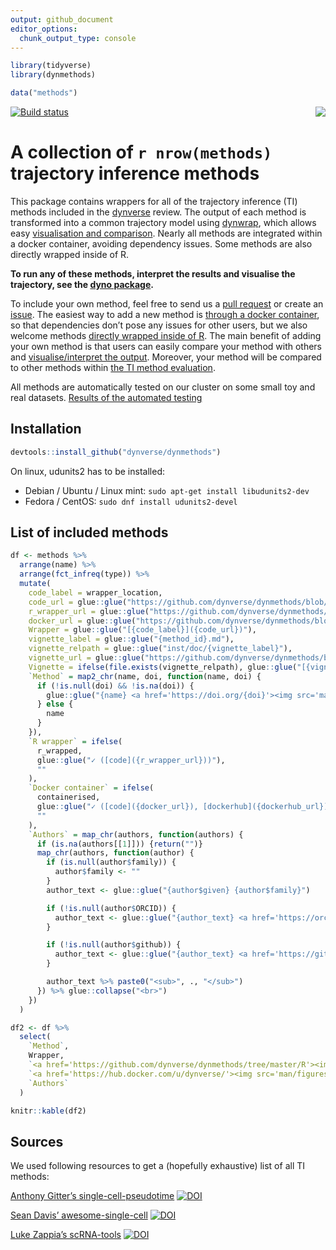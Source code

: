 ```yaml
---
output: github_document
editor_options: 
  chunk_output_type: console
---
```


<!-- README.md is generated from README.Rmd. Please edit that file -->

```r
library(tidyverse)
library(dynmethods)

data("methods")
```


<img src="man/figures/logo.png" align="right" /> [![Build status](https://travis-ci.org/dynverse/dynmethods.svg?branch=master)](https://travis-ci.org/dynverse/dynmethods)

# A collection of `r nrow(methods)` trajectory inference methods
This package contains wrappers for all of the trajectory inference (TI) methods included in the [dynverse](https://www.github.com/dynverse/dynverse) review. The output of each method is transformed into a common trajectory model using [dynwrap](https://www.github.com/dynverse/dynwrap), which allows easy [visualisation and comparison](https://www.github.com/dynverse/dynplot). Nearly all methods are integrated within a docker container, avoiding dependency issues. Some methods are also directly wrapped inside of R.

**To run any of these methods, interpret the results and visualise the trajectory, see the [dyno package](https://www.github.com/dynverse/dyno).**

To include your own method, feel free to send us a [pull request](https://github.com/dynverse/dynmethods/pulls) or create an [issue](https://github.com/dynverse/dynmethods/labels/new%20method). The easiest way to add a new method is [through a docker container](https://dynverse.github.io/dynwrap/articles/create_ti_method_docker.html), so that dependencies don't pose any issues for other users, but we also welcome methods [directly wrapped inside of R](https://dynverse.github.io/dynwrap/articles/create_ti_method_r.html). The main benefit of adding your own method is that users can easily compare your method with others and [visualise/interpret the output](https://www.github.com/dynverse/dyno). Moreover, your method will be compared to other methods within [the TI method evaluation](https://doi.org/10.1101/276907).

All methods are automatically tested on our cluster on some small toy and real datasets. [Results of the automated testing](https://dynverse.github.io/dynmethods_automated_testing/index.html)

## Installation

```r
devtools::install_github("dynverse/dynmethods")
```

On linux, udunits2 has to be installed:

* Debian / Ubuntu / Linux mint: `sudo apt-get install libudunits2-dev`
* Fedora / CentOS: `sudo dnf install udunits2-devel`

## List of included methods

```r
df <- methods %>% 
  arrange(name) %>% 
  arrange(fct_infreq(type)) %>% 
  mutate(
    code_label = wrapper_location,
    code_url = glue::glue("https://github.com/dynverse/dynmethods/blob/master/{wrapper_location}"),
    r_wrapper_url = glue::glue("https://github.com/dynverse/dynmethods/blob/master/{r_wrapper_location}"),
    docker_url = glue::glue("https://github.com/dynverse/dynmethods/blob/master/{docker_wrapper_location}"),
    Wrapper = glue::glue("[{code_label}]({code_url})"),
    vignette_label = glue::glue("{method_id}.md"),
    vignette_relpath = glue::glue("inst/doc/{vignette_label}"),
    vignette_url = glue::glue("https://github.com/dynverse/dynmethods/blob/master/{vignette_relpath}"),
    Vignette = ifelse(file.exists(vignette_relpath), glue::glue("[{vignette_label}]({vignette_url})"), ""),
    `Method` = map2_chr(name, doi, function(name, doi) {
      if (!is.null(doi) && !is.na(doi)) {
        glue::glue("{name} <a href='https://doi.org/{doi}'><img src='man/figures/doi_logo.png' height='16'></a>")
      } else {
        name
      }
    }),
    `R wrapper` = ifelse(
      r_wrapped,
      glue::glue("✓ ([code]({r_wrapper_url}))"),
      ""
    ),
    `Docker container` = ifelse(
      containerised, 
      glue::glue("✓ ([code]({docker_url}), [dockerhub]({dockerhub_url}))"), 
      ""
    ),
    `Authors` = map_chr(authors, function(authors) {
      if (is.na(authors[[1]])) {return("")}
      map_chr(authors, function(author) {
        if (is.null(author$family)) {
          author$family <- ""
        }
        author_text <- glue::glue("{author$given} {author$family}")

        if (!is.null(author$ORCID)) {
          author_text <- glue::glue("{author_text} <a href='https://orcid.org/{author$ORCID}'><img src='man/figures/orcid_logo.svg' height='16'></a>")
        }

        if (!is.null(author$github)) {
          author_text <- glue::glue("{author_text} <a href='https://github.com/{author$github}'><img src='man/figures/github_logo.png' height='16'></a>")
        }

        author_text %>% paste0("<sub>", ., "</sub>")
      }) %>% glue::collapse("<br>")
    })
  )

df2 <- df %>% 
  select(
    `Method`,
    Wrapper, 
    `<a href='https://github.com/dynverse/dynmethods/tree/master/R'><img src='man/figures/r_logo.png' height='30'></a>` = `R wrapper`, 
    `<a href='https://hub.docker.com/u/dynverse/'><img src='man/figures/docker_logo.png' height='30'></a>` = `Docker container`,
    `Authors`
  )

knitr::kable(df2)
```

## Sources

We used following resources to get a (hopefully exhaustive) list of all TI methods:

[Anthony Gitter's single-cell-pseudotime](https://github.com/agitter/single-cell-pseudotime) [![DOI](https://zenodo.org/badge/DOI/10.5281/zenodo.1297423.svg)](https://doi.org/10.5281/zenodo.1297423)

[Sean Davis' awesome-single-cell](https://github.com/seandavi/awesome-single-cell)
[![DOI](https://zenodo.org/badge/DOI/10.5281/zenodo.1294021.svg)](https://doi.org/10.5281/zenodo.1294021)

[Luke Zappia's scRNA-tools](https://www.scrna-tools.org)
[![DOI](https://zenodo.org/badge/DOI/10.1101/206573.svg)](https://doi.org/10.1101/206573)
